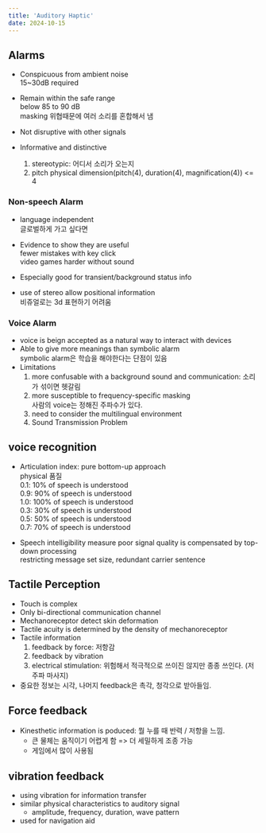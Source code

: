 ```yaml
---
title: 'Auditory Haptic'
date: 2024-10-15
---
```


## Alarms

- Conspicuous from ambient noise  
  15~30dB required  

- Remain within the safe range  
  below 85 to 90 dB  
  masking 위협때문에 여러 소리를 혼합해서 냄

- Not disruptive with other signals
- Informative and distinctive
  1. stereotypic: 어디서 소리가 오는지
  2. pitch
  physical dimension(pitch(4), duration(4), magnification(4)) <= 4

### Non-speech Alarm

- language independent  
  글로벌하게 가고 싶다면
- Evidence to show they are useful  
  fewer mistakes with key click  
  video games harder without sound

- Especially good for transient/background status info
- use of stereo allow positional information  
  비쥬얼로는 3d 표현하기 어려움

### Voice Alarm

- voice is beign accepted as a natural way to interact with devices
- Able to give more meanings than symbolic alarm  
  symbolic alarm은 학습을 해야한다는 단점이 있음
- Limitations  
  1. more confusable with a background sound and communication: 소리가 섞이면 헷갈림
  2. more susceptible to frequency-specific masking  
     사람의 voice는 정해진 주파수가 있다.  
  3. need to consider the multilingual environment
  4. Sound Transmission Problem

## voice recognition

- Articulation index: pure bottom-up approach  
  physical 품질  
  0.1: 10% of speech is understood  
  0.9: 90% of speech is understood  
  1.0: 100% of speech is understood  
  0.3: 30% of speech is understood  
  0.5: 50% of speech is understood  
  0.7: 70% of speech is understood

- Speech intelligibility measure
  poor signal quality is compensated by top-down processing  
  restricting message set size, redundant carrier sentence

## Tactile Perception

- Touch is complex
- Only bi-directional communication channel
- Mechanoreceptor detect skin deformation
- Tactile acuity is determined by the density of mechanoreceptor
- Tactile information
  1. feedback by force: 저항감
  2. feedback by vibration
  3. electrical stimulation: 위험해서 적극적으로 쓰이진 않지만 종종 쓰인다. (저주파 마사지)

- 중요한 정보는 시각, 나머지 feedback은 촉각, 청각으로 받아들임.  

## Force feedback

- Kinesthetic information is poduced: 뭘 누를 때 반력 / 저항을 느낌.  
  - 큰 물체는 움직이기 어렵게 함 => 더 세밀하게 조종 가능
  - 게임에서 많이 사용됨

## vibration feedback

- using vibration for information transfer
- similar physical characteristics to auditory signal  
  - amplitude, frequency, duration, wave pattern
- used for navigation aid
